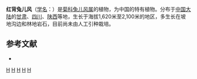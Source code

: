 {{Speciesbox
| genus = Ainsliaea
| species = rubrifolia
| authority = Franch.
}}

'''红背兔儿风'''（[[学名|学名]]：{{lang|la|''Ainsliaea rubrifolia''}}）是[[菊科|菊科]][[兔儿风属|兔儿风属]]的植物，为中国的特有植物。分布于[[中国大陆|中国大陆]]的[[甘肃|甘肃]]、[[四川|四川]]、[[陕西|陕西]]等地，生长于海拔1,620米至2,100米的地区，多生长在坡地沟边和林地岩石，目前尚未由人工引种栽培。

== 参考文献 ==
<div class="references-small">
* {{cite web| url =http://www.bioinfo.cn/db05/KmzwSpecies.php?action=view&id=3949| title =红背兔儿风| work =《中国高等植物数据库全库》| publisher =中国科学院微生物研究所| author =昆明植物研究所| accessdate =2009-02-24| deadurl =yes| archiveurl =https://web.archive.org/web/20160305034607/http://www.bioinfo.cn/db05/KmzwSpecies.php?action=view&id=3949| archivedate =2016-03-05}}
</div>
{{Taxonbar|from=Q15226698}}

[[Category:兔儿风属|H]]
[[Category:中國特有植物|H]]
[[Category:甘肃植物|H]]
[[Category:四川植物|H]]
[[Category:陕西植物|H]]